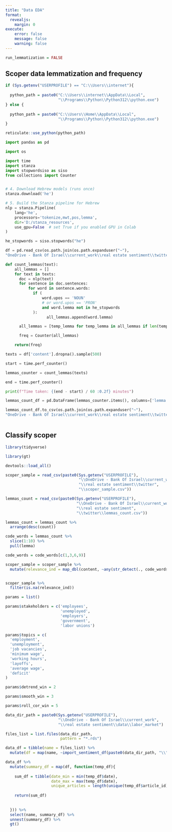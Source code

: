 ```yaml
---
title: "Data EDA"
format:
  revealjs:
    margin: 0
execute:
    error: false
    message: false
    warning: false
---
```


```r

run_lemmatization = FALSE

```



## Scoper data lemmatization and frequency


```r

if (Sys.getenv("USERPROFILE") == "C:\\Users\\internet"){
  
  python_path = paste0("C:\\Users\\internet\\AppData\\Local",
                       "\\Programs\\Python\\Python312\\python.exe")
} else {
  
  python_path = paste0("C:\\Users\\Home\\AppData\\Local",
                       "\\Programs\\Python\\Python312\\python.exe")
}

reticulate::use_python(python_path)

```


```python

import pandas as pd

import os

import time
import stanza
import stopwordsiso as siso
from collections import Counter


# 4. Download Hebrew models (runs once)
stanza.download('he')

# 5. Build the Stanza pipeline for Hebrew
nlp = stanza.Pipeline(
    lang='he',
    processors='tokenize,mwt,pos,lemma',
    dir='D:/stanza_resources',
    use_gpu=False  # set True if you enabled GPU in Colab
)

he_stopwords = siso.stopwords("he")

```


```python


df = pd.read_csv(os.path.join(os.path.expanduser("~"),
"OneDrive - Bank Of Israel\\current_work\\real estate sentiment\\twitter\\scoper_sample.csv"))

```


```python

def count_lemmas(text):
    all_lemmas = []
    for text in texts:
      doc = nlp(text)
      for sentence in doc.sentences:
          for word in sentence.words:
            if (
                word.upos == 'NOUN'
                # or word.upos == 'PRON'
                and word.lemma not in he_stopwords
            ):
                  all_lemmas.append(word.lemma)

      all_lemmas = [temp_lemma for temp_lemma in all_lemmas if len(temp_lemma) > 3]

      freq = Counter(all_lemmas)

    return(freq)

```


```python

texts = df['content'].dropna().sample(500)

start = time.perf_counter()

lemmas_counter = count_lemmas(texts)

end = time.perf_counter()

print(f"Time taken: {(end - start) / 60 :0.2f} minutes")

```


```python


lemmas_count_df = pd.DataFrame(lemmas_counter.items(), columns=['lemma', 'count'])

lemmas_count_df.to_csv(os.path.join(os.path.expanduser("~"),
"OneDrive - Bank Of Israel\\current_work\\real estate sentiment\\twitter\\lemmas_count.csv"), index=False, encoding='utf-8-sig')



```

## Classify scoper

```r

library(tidyverse)

library(gt)

devtools::load_all()

```


```r

scoper_sample = read_csv(paste0(Sys.getenv("USERPROFILE"),
                                "\\OneDrive - Bank Of Israel\\current_work",
                                "\\real estate sentiment\\twitter",
                                "\\scoper_sample.csv"))

```



```r

lemmas_count = read_csv(paste0(Sys.getenv("USERPROFILE"),
                               "\\OneDrive - Bank Of Israel\\current_work",
                               "\\real estate sentiment",
                               "\\twitter\\lemmas_count.csv"))

lemmas_count = lemmas_count %>% 
  arrange(desc(count))

code_words = lemmas_count %>% 
  slice(1:10) %>% 
  pull(lemma)

code_words = code_words[c(1,3,6,9)]

```


```r

scoper_sample = scoper_sample %>% 
  mutate(relevance_ind = map_dbl(content, ~any(str_detect(., code_words[c(1,3,6,9)]))))


scoper_sample %>% 
  filter(is.na(relevance_ind))

```




```r

params = list()

params$stakeholders = c('employees',
                        'unemployed',
                        'employers',
                        'government',
                        'labor unions')

params$topics = c(
  'employment',
  'unemployment',
  'job vacancies',
  'minimum wage',
  'working hours',
  'layoffs',
  'average wage',
  'deficit'
) 

params$detrend_win = 2

params$smooth_win = 3

params$roll_cor_win = 5

```


```r

data_dir_path = paste0(Sys.getenv("USERPROFILE"),
                       "\\OneDrive - Bank Of Israel\\current_work",
                       "\\real estate sentiment\\data\\labor_market")

files_list = list.files(data_dir_path,
                        pattern = "*.rds")

data_df = tibble(name = files_list) %>% 
  mutate(df = map(name, ~import_sentiment_df(paste0(data_dir_path, "\\",.))))

```

```r

data_df %>% 
  mutate(summary_df = map(df, function(temp_df){
    
    sum_df = tibble(date_min = min(temp_df$date),
                    date_max = max(temp_df$date),
                    unique_articles = length(unique(temp_df$article_id)))
    
    return(sum_df)
    
    
  })) %>% 
  select(name, summary_df) %>% 
  unnest(summary_df) %>% 
  gt()

```

